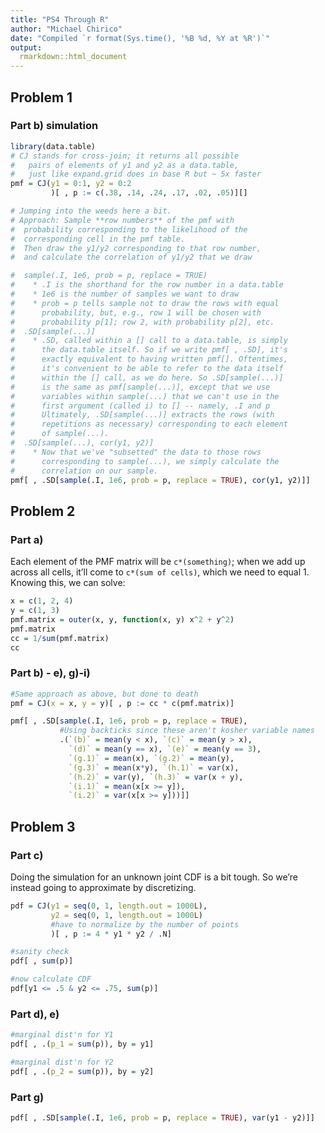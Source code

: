 ```yaml
---
title: "PS4 Through R"
author: "Michael Chirico"
date: "Compiled `r format(Sys.time(), '%B %d, %Y at %R')`"
output: 
  rmarkdown::html_document
---
```


## Problem 1

### Part b) simulation

```r
library(data.table)
# CJ stands for cross-join; it returns all possible
#   pairs of elements of y1 and y2 as a data.table,
#   just like expand.grid does in base R but ~ 5x faster
pmf = CJ(y1 = 0:1, y2 = 0:2
         )[ , p := c(.38, .14, .24, .17, .02, .05)][]

# Jumping into the weeds here a bit.
# Approach: Sample **row numbers** of the pmf with
#  probability corresponding to the likelihood of the
#  corresponding cell in the pmf table.
#  Then draw the y1/y2 corresponding to that row number,
#  and calculate the correlation of y1/y2 that we draw

#  sample(.I, 1e6, prob = p, replace = TRUE)
#    * .I is the shorthand for the row number in a data.table
#    * 1e6 is the number of samples we want to draw
#    * prob = p tells sample not to draw the rows with equal
#      probability, but, e.g., row 1 will be chosen with
#      probability p[1]; row 2, with probability p[2], etc.
#  .SD[sample(...)]
#    * .SD, called within a [] call to a data.table, is simply
#      the data.table itself. So if we write pmf[ , .SD], it's
#      exactly equivalent to having written pmf[]. Oftentimes,
#      it's convenient to be able to refer to the data itself
#      within the [] call, as we do here. So .SD[sample(...)]
#      is the same as pmf[sample(...)], except that we use
#      variables within sample(...) that we can't use in the
#      first argument (called i) to [] -- namely, .I and p
#      Ultimately, .SD[sample(...)] extracts the rows (with
#      repetitions as necessary) corresponding to each element
#      of sample(...).
#  .SD[sample(...), cor(y1, y2)]
#    * Now that we've "subsetted" the data to those rows
#      corresponding to sample(...), we simply calculate the
#      correlation on our sample.
pmf[ , .SD[sample(.I, 1e6, prob = p, replace = TRUE), cor(y1, y2)]]
```

## Problem 2

### Part a)

Each element of the PMF matrix will be `c*(something)`; when we add up across all cells, it'll come to `c*(sum of cells)`, which we need to equal 1. Knowing this, we can solve:

```r
x = c(1, 2, 4)
y = c(1, 3)
pmf.matrix = outer(x, y, function(x, y) x^2 + y^2)
pmf.matrix
cc = 1/sum(pmf.matrix)
cc
```

### Part b) - e), g)-i)

```r
#Same approach as above, but done to death
pmf = CJ(x = x, y = y)[ , p := cc * c(pmf.matrix)]

pmf[ , .SD[sample(.I, 1e6, prob = p, replace = TRUE),
           #Using backticks since these aren't kosher variable names
           .(`(b)` = mean(y < x), `(c)` = mean(y > x), 
             `(d)` = mean(y == x), `(e)` = mean(y == 3),
             `(g.1)` = mean(x), `(g.2)` = mean(y),
             `(g.3)` = mean(x*y), `(h.1)` = var(x),
             `(h.2)` = var(y), `(h.3)` = var(x + y),
             `(i.1)` = mean(x[x >= y]),
             `(i.2)` = var(x[x >= y]))]]
```

## Problem 3

### Part c)

Doing the simulation for an unknown joint CDF is a bit tough. So we're instead going to approximate by discretizing.

```r
pdf = CJ(y1 = seq(0, 1, length.out = 1000L),
         y2 = seq(0, 1, length.out = 1000L)
         #have to normalize by the number of points
         )[ , p := 4 * y1 * y2 / .N]

#sanity check
pdf[ , sum(p)]

#now calculate CDF
pdf[y1 <= .5 & y2 <= .75, sum(p)]
```

### Part d), e)

```r
#marginal dist'n for Y1
pdf[ , .(p_1 = sum(p)), by = y1]

#marginal dist'n for Y2
pdf[ , .(p_2 = sum(p)), by = y2]
```

### Part g)

```r
pdf[ , .SD[sample(.I, 1e6, prob = p, replace = TRUE), var(y1 - y2)]]
```
